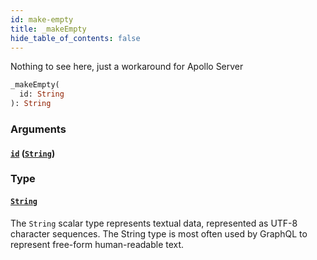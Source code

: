 ```yaml
---
id: make-empty
title: _makeEmpty
hide_table_of_contents: false
---
```



Nothing to see here, just a workaround for Apollo Server

```graphql
_makeEmpty(
  id: String
): String
```


### Arguments

#### [`id`](#) ([`String`](/adminidentity/api/graphql-admin/reference/scalars/string))




### Type

#### [`String`](/adminidentity/api/graphql-admin/reference/scalars/string)

The `String` scalar type represents textual data, represented as UTF-8 character sequences. The String type is most often used by GraphQL to represent free-form human-readable text.




